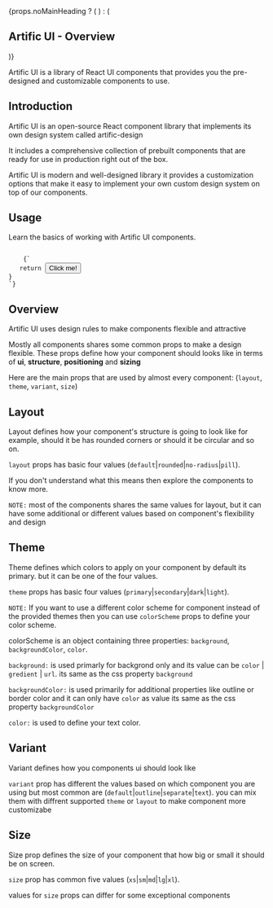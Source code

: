 
<div className="main-blogs">
    {props.noMainHeading ? (
        <TitleBar title="Artific UI - Overview" />
    ) : (
        <h2>Artific UI - Overview</h2>
    )}
</div>

Artific UI is a library of React UI components that provides you the pre-designed and customizable components to use.

<h2>Introduction</h2>

Artific UI is an open-source React component library that implements its own design system called artific-design

It includes a comprehensive collection of prebuilt components that are ready for use in production right out of the box.

Artific UI is modern and well-designed library it provides a customization options that make it easy to implement your own custom design system on top of our components.

<h2>Usage</h2>

Learn the basics of working with Artific UI components.

<Code>
    {`
   return <Button>Click me!</Button>
}
`}
</Code>

<h2>Overview</h2>

Artific UI uses design rules to make components flexible and attractive

Mostly all components shares some common props to make a design flexible. These props define how your component should looks like in terms of <b>ui</b>, <b>structure</b>, <b>positioning</b> and <b>sizing</b>

Here are the main props that are used by almost every component: (`layout`, `theme`, `variant`, `size`)

<h2>Layout</h2>

Layout defines how your component's structure is going to look like for example, should it be has rounded corners or should it be circular and so on.

`layout` props has basic four values (`default`|`rounded`|`no-radius`|`pill`).

If you don't understand what this means then explore the components to know more.

`NOTE:` most of the components shares the same values for layout, but it can have some additional or different values based on component's flexibility and design

<h2>Theme</h2>

Theme defines which colors to apply on your component by default its primary. but it can be one of the four values.

`theme` props has basic four values (`primary`|`secondary`|`dark`|`light`).

`NOTE:` If you want to use a different color scheme for component instead of the provided themes then you can use
`colorScheme` props to define your color scheme.

colorScheme is an object containing three properties: `background`, `backgroundColor`, `color`.

`background:` is used primarly for backgrond only and its value can be `color` | `gredient` | `url`. its same as the css property `background`

`backgroundColor:` is used primarily for additional properties like outline or border color and it can only have `color` as value its same as the css property `backgroundColor`

`color:` is used to define your text color.

<h2>Variant</h2>

Variant defines how you components ui should look like

`variant` prop has different the values based on which component you are using
but most common are (`default`|`outline`|`separate`|`text`). you can mix them with diffrent supported `theme` or `layout` to make component more customizabe

<h2>Size</h2>

Size prop defines the size of your component that how big or small it should be on screen.

`size` prop has common five values (`xs`|`sm`|`md`|`lg`|`xl`).

values for `size` props can differ for some exceptional components
